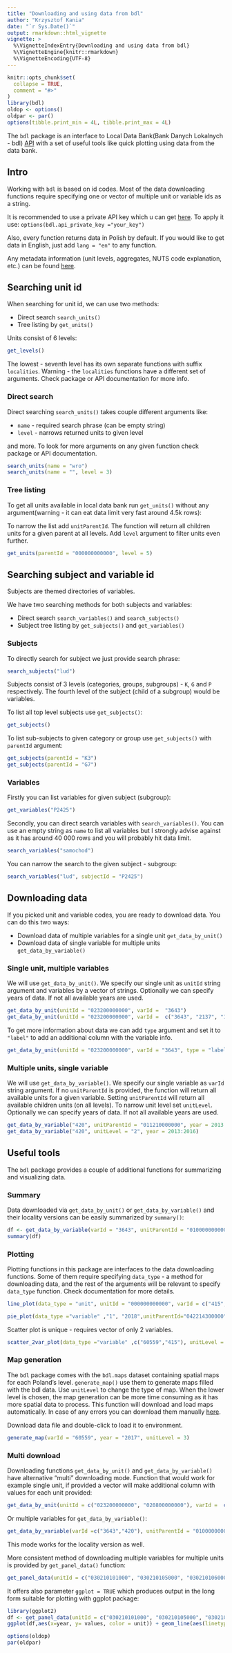 ```yaml
---
title: "Downloading and using data from bdl"
author: "Krzysztof Kania"
date: "`r Sys.Date()`"
output: rmarkdown::html_vignette
vignette: >
  %\VignetteIndexEntry{Downloading and using data from bdl}
  %\VignetteEngine{knitr::rmarkdown}
  %\VignetteEncoding{UTF-8}
---
```


```r
knitr::opts_chunk$set(
  collapse = TRUE,
  comment = "#>"
)
library(bdl)
oldop <- options()
oldpar <- par()
options(tibble.print_min = 4L, tibble.print_max = 4L)
```

The `bdl` package is an interface to Local Data Bank(Bank Danych Lokalnych - bdl) [API](https://bdl.stat.gov.pl/api/v1/home) with a set of useful tools like quick 
plotting using data from the data bank.

## Intro

Working with `bdl` is based on id codes. Most of the data downloading functions require specifying one or vector of multiple unit or variable ids as a string.

It is recommended to use a private API key which u can get [here](https://bdl.stat.gov.pl/api/v1/client).
To apply it use: `options(bdl.api_private_key ="your_key")`

Also, every function returns data in Polish by default. If you would like to get data in English, just add `lang = "en"` to any function.

Any metadata information (unit levels, aggregates, NUTS code explanation, etc.) can be found [here](https://bdl.stat.gov.pl/BDL/metadane).


## Searching unit id

When searching for unit id, we can use two methods:

- Direct search `search_units()`
- Tree listing by `get_units()`

Units consist of 6 levels:
```r
get_levels()
```

The lowest - seventh level has its own separate functions with suffix `localities`. Warning - the `localities` functions have a different set of arguments. Check package or API documentation for more info.

### Direct search

Direct searching `search_units()` takes couple different arguments like:

- `name` - required search phrase (can be empty string)
- `level` - narrows returned units to given level

and more. To look for more arguments on any given function check package or API documentation.

```r
search_units(name = "wro")
search_units(name = "", level = 3)
```


### Tree listing

To get all units available in local data bank run `get_units()` without any argument(warning - it can eat data limit very fast around 4.5k rows):

To narrow the list add `unitParentId`.  The function will return all children units for a given parent at all levels. Add `level` argument to filter units even further.

```r
get_units(parentId = "000000000000", level = 5)
```

## Searching subject and variable id

Subjects are themed directories of variables. 

We have two searching methods for both subjects and variables:

- Direct search `search_variables()` and `search_subjects()`
- Subject tree listing by `get_subjects()` and `get_variables()`


### Subjects

To directly search for subject we just provide search phrase:

```r
search_subjects("lud")
```

Subjects consist of 3 levels (categories, groups, subgroups) - `K`, `G` and `P` respectively. The fourth level of the subject (child of a subgroup) would be variables.

To list all top level subjects use `get_subjects()`:

```r
get_subjects()
```

To list sub-subjects to given category or group use `get_subjects()` with `parentId` argument:

```r
get_subjects(parentId = "K3")
get_subjects(parentId = "G7")
```

### Variables

Firstly you can list variables for given subject (subgroup):

```r
get_variables("P2425")
```

Secondly, you can direct search variables with `search_variables()`. You can use an empty string as `name` to list all variables but I strongly advise against as it has around 40 000 rows and you will probably hit data limit.

```r
search_variables("samochod")
```

You can narrow the search to the given subject - subgroup:

```r
search_variables("lud", subjectId = "P2425")
```

## Downloading data

If you picked unit and variable codes, you are ready to download data. You can do this two ways:

- Download data of multiple variables for a single unit `get_data_by_unit()`
- Download data of single variable for multiple units `get_data_by_variable()`


### Single unit, multiple variables

We will use `get_data_by_unit()`. We specify our single unit as `unitId` string argument and variables by a vector of strings. Optionally we can specify years of data. If not all available years are used.

```r
get_data_by_unit(unitId = "023200000000", varId =  "3643")
get_data_by_unit(unitId = "023200000000", varId =  c("3643", "2137", "148190"))
```

To get more information about data we can add `type` argument and set it to `"label"` to add an additional column with the variable info.

```r
get_data_by_unit(unitId = "023200000000", varId = "3643", type = "label")
```

### Multiple units, single variable

We will use `get_data_by_variable()`. We specify our single variable as `varId` string argument. If no `unitParentId` is provided, the function will return all available units for a given variable. Setting `unitParentId` will return all available children units (on all levels). To narrow unit level set `unitLevel`. Optionally we can specify years of data. If not all available years are used.

```r
get_data_by_variable("420", unitParentId = "011210000000", year = 2013:2016)
get_data_by_variable("420", unitLevel = "2", year = 2013:2016)
```


## Useful tools

The `bdl` package provides a couple of additional functions for summarizing and visualizing data.

### Summary

Data downloaded via `get_data_by_unit()` or `get_data_by_variable()` and their locality versions can be easily summarized by `summary()`:

```r
df <- get_data_by_variable(varId = "3643", unitParentId = "010000000000")
summary(df)
```

### Plotting

Plotting functions in this package are interfaces to the data downloading functions. Some of them require specifying `data_type` - a method for downloading data, and the rest of the arguments will be relevant to specify `data_type` function. Check documentation for more details.

```r
line_plot(data_type = "unit", unitId = "000000000000", varId = c("415","420"))
```

```r
pie_plot(data_type ="variable" ,"1", "2018",unitParentId="042214300000", unitLevel = "6")
```

Scatter plot is unique - requires vector of only 2 variables.
```r
scatter_2var_plot(data_type ="variable" ,c("60559","415"), unitLevel = "2")
```

### Map generation

The `bdl` package comes with the `bdl.maps` dataset containing spatial maps for each Poland's level. `generate_map()` use them to generate maps filled with the bdl data. Use `unitLevel` to change the type of map. When the lower level is chosen, the map generation can be more time consuming as it has more spatial data to process.
This function will download and load maps automatically. In case of any errors you can download them manually [here](https://github.com/statisticspoland/R_Package_to_API_BDL/releases/tag/1.0.2).

Download data file and double-click to load it to environment.
```r
generate_map(varId = "60559", year = "2017", unitLevel = 3)
```

### Multi download

Downloading functions `get_data_by_unit()` and `get_data_by_variable()` have alternative "multi" downloading mode. Function that would work for example single unit, if provided a vector will make additional column with values for each unit provided:

```r
get_data_by_unit(unitId = c("023200000000", "020800000000"), varId =  c("3643", "2137", "148190"))
```

Or multiple variables for `get_data_by_variable()`:

```r
get_data_by_variable(varId =c("3643","420"), unitParentId = "010000000000")
```

This mode works for the locality version as well.

More consistent method of downloading multiple variables for multiple units is provided by `get_panel_data()` function:

```r
get_panel_data(unitId = c("030210101000", "030210105000", "030210106000"), varId =  c("60270", "461668"), year = c(2015:2016))
```

It offers also parameter `ggplot = TRUE` which produces output in the long form suitable for plotting with ggplot package:

```r
library(ggplot2)
df <- get_panel_data(unitId = c("030210101000", "030210105000", "030210106000"), varId =  c("60270", "461668"), year = c(2015:2018), ggplot = TRUE)
ggplot(df,aes(x=year, y= values, color = unit)) + geom_line(aes(linetype = variables)) + scale_color_discrete(labels = c("A", "B", "C")) + scale_linetype_discrete(labels = c("X", "Y"))
```



```r
options(oldop)
par(oldpar)
```
